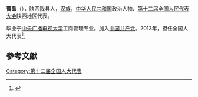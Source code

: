 '''曹晶'''（{{bd|1974年||}}），陕西陇县人，[[汉族|汉族]]，[[中华人民共和国|中华人民共和国]]政治人物、[[第十二届全国人民代表大会|第十二届全国人民代表大会]]陕西地区代表。

毕业于[[中央广播电视大学|中央广播电视大学]]工商管理专业。加入[[中国共产党|中国共产党]]。2013年，担任全国人大代表<ref>{{cite news|title=全国人大代表信息-曹晶|url= http://210.82.31.1:8084/delegate/viewDelegate.action?dbid=122490|accessdate=2013-04-05|newspaper=全国人大网|archive-url=https://web.archive.org/web/20160306000231/http://www.npc.gov.cn/delegate/viewDelegate.action?dbid=122490|archive-date=2016-03-06|dead-url=yes}}</ref>。

==參考文獻==
{{reflist}}
{{中国政治人物小作品}}

[[Category:第十二届全国人大代表|Category:第十二届全国人大代表]]